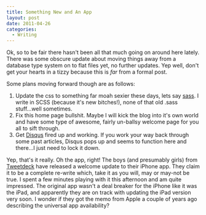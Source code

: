 ```yaml
---
title: Something New and An App
layout: post
date: 2011-04-26
categories:
  - Writing
---
```


Ok, so to be fair there hasn't been all that much going on around here lately.
There was some obscure update about moving things away from a database type
system on to flat files yet, no further updates. Yep well, don't get your
hearts in a tizzy because this is *far* from a formal post.

Some plans moving forward though are as follows:

1. Update the css to something far moah sexier these days, lets say
	 [sass](http://sass-lang.com/). I write in SCSS (because it's new bitches!),
	 none of that old .sass stuff...well sometimes.
2. Fix this home page bullshit. Maybe I will kick the blog into it's own world
	 and have some type of awesome, fairly un-ballsy welcome page for you all to
	 sift through.
3. Get [Disqus](http://disqus.com/) fired up and working. If you work your way
	 back through some past articles, Disqus pops up and seems to function here
	 and there...I just need to lock it down.

Yep, that's it really. Oh the app, right! The boys (and presumably girls) from
[Tweetdeck](http://blog.tweetdeck.com/new-ios) have released a welcome update
to their iPhone app. They claim it to be a complete re-write which, take it as
you will, may or may-not be true. I spent a few minutes playing with it this
afternoon and am quite impressed. The original app wasn't a deal breaker for
the iPhone like it was the iPad, and apparently they are on track with updating
the iPad version very soon. I wonder if they got the memo from Apple a couple
of years ago describing the universal app availability?
